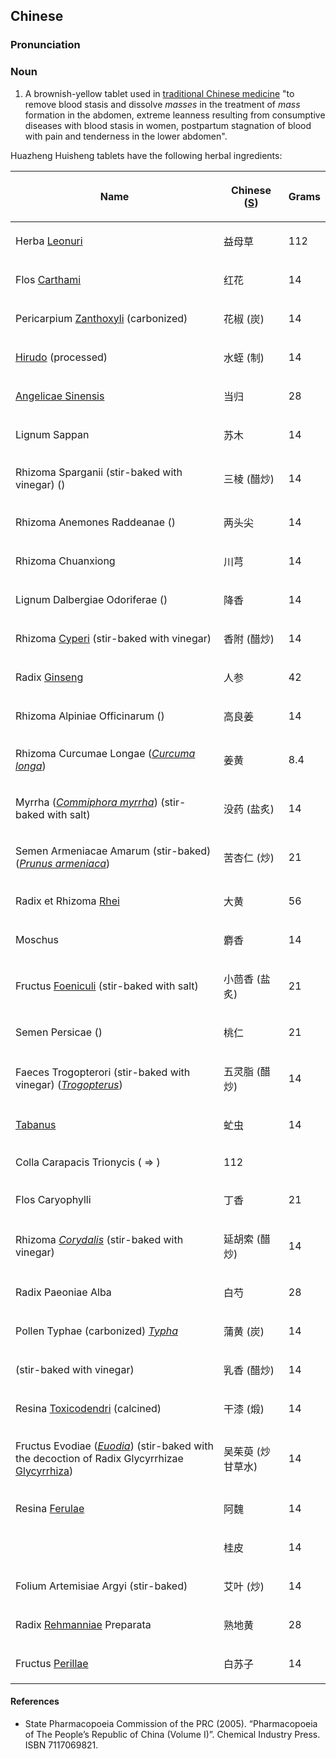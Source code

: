 ==Chinese==
{{zh-forms}}

===Pronunciation===
{{zh-pron
|m=huàzhèng huíshēng piàn
|cat=n
}}

===Noun===
{{zh-noun}}

# A brownish-yellow tablet used in [[traditional Chinese medicine]] "to remove blood stasis and dissolve ''masses'' in the treatment of ''mass'' formation in the abdomen, extreme leanness resulting from consumptive diseases with blood stasis in women, postpartum stagnation of blood with pain and tenderness in the lower abdomen".

Huazheng Huisheng tablets have the following herbal ingredients:

{| class="wikitable sortable"
|-
!Name
!Chinese ([[Simplified Chinese|S]])
!Grams
|-
|Herba [[Leonurus|Leonuri]]
|益母草
| 112
|-
|Flos [[Carthamus|Carthami]]
|红花
| 14
|-
|Pericarpium [[Zanthoxylum|Zanthoxyli]] (carbonized)
|花椒 (炭)
| 14
|-
|[[Hirudo]] (processed)
|水蛭 (制)
| 14
|-
| {{l|la|radix|Radix}} [[Angelica sinensis|Angelicae Sinensis]]
|当归
| 28
|-
|Lignum Sappan
|苏木
| 14
|-
|Rhizoma Sparganii (stir-baked with vinegar) ({{taxlink|Sparganium|genus|noshow=1}})
|三棱 (醋炒)
| 14
|-
|Rhizoma Anemones Raddeanae ({{taxlink|Anemone raddeana|species|noshow=1}})
|两头尖
| 14
|-
|Rhizoma Chuanxiong
|川芎
| 14
|-
|Lignum Dalbergiae Odoriferae ({{taxlink|Dalbergia odorifera|species|noshow=1}})
|降香
| 14
|-
|Rhizoma [[Cyperus|Cyperi]] (stir-baked with vinegar)
|香附 (醋炒)
| 14
|-
|Radix [[ginseng|Ginseng]]
|人参
| 42
|-
|Rhizoma Alpiniae Officinarum ({{taxlink|Alpinia officinarum|species|noshow=1}})
|高良姜
| 14
|-
|Rhizoma Curcumae Longae (''[[Curcuma longa]]'')
|姜黄
| 8.4
|-
| Myrrha (''[[Commiphora myrrha]]'') (stir-baked with salt)
|没药 (盐炙)
| 14
|-
|Semen Armeniacae Amarum (stir-baked) (''[[Prunus armeniaca]]'')
|苦杏仁 (炒)
| 21
|-
|Radix et Rhizoma [[Rheum|Rhei]]
|大黄
| 56
|-
|Moschus
|麝香
| 14
|-
|Fructus [[Foeniculum|Foeniculi]] (stir-baked with salt)
|小茴香 (盐炙)
| 21
|-
|Semen Persicae ({{taxlink|Persica|genus|noshow=1}})
|桃仁
| 21
|-
|Faeces Trogopterori (stir-baked with vinegar) (''[[Trogopterus]]'')
|五灵脂 (醋炒)
| 14
|-
|[[Tabanus]]
|虻虫
| 14
|-
|Colla Carapacis Trionycis ({{taxlink|Trionyx sinensis|species|noshow=1}}&nbsp;⇒&nbsp;) {{taxlink|Pelodiscus sinensis|species|noshow=1}}
| 112
|-
|Flos Caryophylli
|丁香
| 21
|-
|Rhizoma ''[[Corydalis]]'' (stir-baked with vinegar)
|延胡索 (醋炒)
| 14
|-
|Radix Paeoniae Alba {{taxlink|Paeonia alba|species|noshow=1}}
|白芍
| 28
|-
|Pollen Typhae (carbonized) ''[[Typha]]''
|蒲黄 (炭)
| 14
|-
| {{l|la|olibanum|Olibanum}} (stir-baked with vinegar)
|乳香 (醋炒)
| 14
|-
|Resina [[Toxicodendron|Toxicodendri]] (calcined)
|干漆 (煅)
| 14
|-
|Fructus Evodiae (''[[Euodia]]'') (stir-baked with the decoction of Radix Glycyrrhizae [[Glycyrrhiza]])
|吴茱萸 (炒甘草水)
| 14
|-
|Resina [[Ferula|Ferulae]]
|阿魏
| 14
|-
| {{l|la|cortex|Cortex}} {{l|mul|Cinnamomum|Cinnamomi}}
|桂皮
| 14
|-
|Folium Artemisiae Argyi (stir-baked)
|艾叶 (炒)
| 14
|-
|Radix [[Rehmannia|Rehmanniae]] Preparata
|熟地黄
| 28
|-
|Fructus [[Perilla|Perillae]]
|白苏子
| 14
|}

====References====
* State Pharmacopoeia Commission of the PRC (2005). “Pharmacopoeia of The People’s Republic of China (Volume I)”. Chemical Industry Press. ISBN 7117069821.